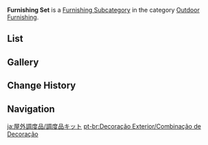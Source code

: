 {{About|the exterior furnishing subcategory|furnishing sets and gift sets|Furnishing Set}}
{{Terminology Infobox
|title        = Furnishing Set
|image        = Icon Housing Outdoor Furnishing Furnishing Set.png
|type         = Item Groups
|type2        = Furnishing Subcategories
|type3        = Exterior Furnishings
|type4        = Outdoor Furnishing
}}
'''Furnishing Set''' is a [[Furnishing Subcategory]] in the category [[Outdoor Furnishing]].

==List==
{{Furnishings by Category Table|Outdoor Furnishing Furnishing Set|nocategory=1|version=1}}

==Gallery==
{{Furnishings by Category Gallery|Outdoor Furnishing Furnishing Set}}

==Change History==
{{Change History|2.3}}

==Navigation==
{{Furnishing Navbox|exterior}}

[[Category:Outdoor Furnishing Furnishing Set| ]]

[[ja:屋外調度品/調度品キット]]
[[pt-br:Decoração Exterior/Combinação de Decoração]]
